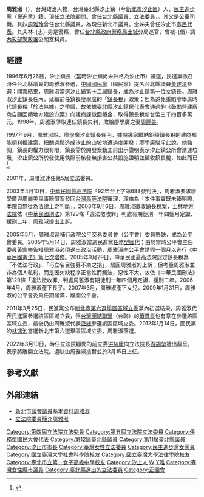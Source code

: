 {{Infobox AM
| name                = 周雅淑
| image               = 
| order= {{ROC}}第4-5屆[[立法委員|立法委員]]
| term_start= 1999年2月1日
| term_end= 2005年1月31日
| constituency=   臺北縣第三選舉區
| sex                 = 女
| birth_date          = {{Birth date and age|1966|8|12}}
| birth_place         = {{ROC|臺灣省}}臺北縣汐止鎮<br>（今[[新北市|新北市]][[汐止區|汐止區]]）
| death_date          =
| death_place         =
| nationality         = {{ROC}}
| party               = {{DPP}}
| spouse              = 林志男
| alma_mater          = 
}}
{{Infobox EPW
| educate =
*[[國立板橋高級中學|臺灣省立板橋高級中學]]肄業
*[[臺北市立第一女子高級中學|臺北市立第一女子高級中學]]畢業
*[[國立臺灣大學|國立臺灣大學]]法律學系司法組畢業<br><span style="color: blue;">（1988年）</span>
*國立臺灣大學政治研究所
| past =
*臺北縣議會（第十一屆）議員<br><span style="color: blue;">（1990年-1994年）</span>
*臺北縣議會（第十二屆）議員<br><span style="color: blue;">（1994年-1996年4月）</span>
*臺北縣汐止鎮公所（第十二屆）鎮長<br><span style="color: blue;">（1996年4月-1999年）</span>
*臺北縣兵役協會委員
*民主進步黨臺北縣婦女發展會委員
*臺北縣政府顧問
*財團法人臺北市老人基金會榮譽理事<br><span style="color: blue;">（1999年-）</span>
*[[中華青少年純潔運動協會|中華青少年純潔運動協會]]理事<br><span style="color: blue;">（1999年-）</span>
*立法院（第四屆）委員<br><span style="color: blue;">（1999年-2002年）</span>
*立法院（第五屆）委員<br><span style="color: blue;">（2002年-2005年）</span>
*臺北縣關懷大眾協進會會長
*臺灣女性權益促進會理事長
*行政院公平交易委員會委員<br><span style="color: blue;">（2005年5月-2009年1月31日）</span>
*行政院公平交易委員會發言人
*現任立法院顧問
}}
'''周雅淑'''（{{bd|1966年|8月12日|CatIdx=C周}}），台灣政治人物，台灣臺北縣汐止鎮（今[[新北市|新北市]][[汐止區|汐止區]]）人，[[民主進步黨|民主進步黨]]（民進黨）籍，現任[[立法院|立法院]]顧問。曾任[[台北縣議員|台北縣議員]]、[[立法委員|立法委員]]，。其父是公車司機。其妹[[周雅玲|周雅玲]]曾任台北縣議員，為現任新北市議員。堂姊夫曾任汐止市[[市民代表|市民代表]]。其夫林-{志}-男是警察，曾任[[新北市政府警察局|台北縣政府警察局]][[土城區|土城]]分局巡官，曾被-{借}-調[[內政部警政署|內政部警政署]]公關室科員。

== 經歷 ==
1996年6月26日，汐止鎮長（當時汐止鎮尚未升格為汐止市）補選，民進黨徵召時任台北縣議員的周雅淑參選，[[中國國民黨|中國國民黨]]（國民黨）提名台北縣議員[[黃建清|黃建清]]參選；開票結果，周雅淑當選汐止鎮第十二屆鎮長，成為汐止鎮第一位女鎮長。周雅淑汐止鎮長任內，延續前任鎮長[[廖學廣|廖學廣]]的「[[鎮長稅|鎮長稅]]」政策；但為避免重蹈廖學廣時代鎮長稅「於法無據」之爭議，故依據[[臺北縣汐止鎮民代表會|臺北縣汐止鎮民代表會]]通過的《鼓勵營建廠商自願回饋地方建設方案》向建商課徵回饋金，取得鎮長稅新台幣三千四百多萬元。1998年，周雅淑爭取連任鎮長失利，敗給廖學廣之妻[[周麗美|周麗美]]。

1997年9月，周雅淑說，廖學廣汐止鎮長任內，據說幾家繳納鉅額鎮長稅的建商都能順利推建案，把關過鬆造成汐止的山坡地遭過度開發；廖學廣駁斥此說，他強調，鎮長的權力很有限，鎮長需於開發案動工前出示證明表示汐止鎮公所會清運垃圾，汐止鎮公所於發使用執照前核發無損害公共設施證明並徵收鎮長稅，如此而已<ref>{{cite news|author=康添財、林瑩秋、韓嵩齡|publisher=《[[商業周刊_(台灣)|商業周刊]]》第511期|url=|title=老汐止人談汐止的開發問題　大財團蠶食鯨吞我們的山坡地|date=1997-09|accessdate=2014-03-09}}</ref>。

2001年，周雅淑連任第5屆立法委員。

2003年4月10日，[[中華民國最高法院|中華民國最高法院]]「92年台上字第688號判決」，周雅淑要求廖學廣與周麗美民事賠償案發回[[台灣高等法院|台灣高等法院]]審理，理由為「本件事實既未臻明瞭，本院自無從為法律上之判斷」。2003年9月6日，周雅淑徵收鎮長稅案，[[士林地方法院|士林地方法院]]依《[[中華民國刑法|中華民國刑法]]》第129條「違法徵收罪」判處有期徒刑一年四個月定讞、緩刑二年，周雅淑提出上訴。

2005年5月，周雅淑遞補[[行政院公平交易委員會|行政院公平交易委員會]]（公平會）委員懸缺，成為公平會委員。2005年5月14日，周雅淑當選民進黨[[任務型國代|任務型國代]]；由於當時公平會主任委員[[黃宗樂|黃宗樂]]告知周雅淑必須退出政治活動，周雅淑向公平會請假一個月以進行[[中華民國憲法增修條文|《中華民國憲法》第七次增修]]。2005年9月29日，中華民國最高法院認定鎮長稅為「不依法行政」、「巧立名目強募不樂之捐」，駁回周雅淑的上訴；但考量周雅淑並非為個人私利，而是因欠缺程序正當性而觸法，惡性不大，故依《中華民國刑法》第129條「違法徵收罪」判處周雅淑有期徒刑一年四個月定讞，緩刑二年。2006年4月，周雅淑產下長子。2007年3月，周雅淑產下女兒。2009年1月31日，周雅淑的公平會委員任期屆滿，離開公平會。

2011年3月25日，民進黨公布[[2012年中華民國立法委員選舉|新北市第六選舉區區域立委]]黨內初選結果，周雅淑代表民進黨參選該區區域立委，但[[台灣團結聯盟|台灣團結聯盟]]（台聯）的[[蕭貫譽|蕭貫譽]]也有意在參選該區區域立委，最後仍由周雅淑代表[[泛綠|泛綠]]參選該區區域立委。2012年1月14日，國民黨的[[林鴻池|林鴻池]]當選新北市第六選舉區區域立委，周雅淑落選。


2022年3月10日，時任立法院顧問的前立委[[洪慈庸|洪慈庸]]向立法院長[[游錫堃|游錫堃]]遞出辭呈，表示將離開立法院。遺缺由周雅淑接替並於3月15日上任。

== 參考文獻 ==
{{reflist}}

== 外部連結 ==
*[http://www.ntp.gov.tw/content/history/history01-5-p.aspx?sid=444 新北市議會議員基本資料周雅淑]{{Wayback|url=http://www.ntp.gov.tw/content/history/history01-5-p.aspx?sid=444 |date=20190503052028 }}
*[http://www.ly.gov.tw/03_leg/0301_main/legIntro.action?lgno=00046&stage=5 立法院委員簡介周雅淑]{{Wayback|url=http://www.ly.gov.tw/03_leg/0301_main/legIntro.action?lgno=00046&stage=5 |date=20160304105211 }}

{{中華民國第四屆立法委員}}
{{中華民國第五屆立法委員}}
{{任務型國民大會代表}}
{{Authority control}}

{{DEFAULTSORT:Zhou周}}
[[Category:第四屆立法院立法委員|Category:第四屆立法院立法委員]]
[[Category:第五屆立法院立法委員|Category:第五屆立法院立法委員]]
[[Category:任務型國民大會代表|Category:任務型國民大會代表]]
[[Category:第12屆臺北縣議員|Category:第12屆臺北縣議員]]
[[Category:第11屆臺北縣議員|Category:第11屆臺北縣議員]]
[[Category:汐止市市長|Category:汐止市市長]]
[[Category:臺灣女性立法委員|Category:臺灣女性立法委員]]
[[Category:民主進步黨女黨員|Category:民主進步黨女黨員]]
[[Category:國立臺灣大學社會科學院校友|Category:國立臺灣大學社會科學院校友]]
[[Category:國立臺灣大學法律學院校友|Category:國立臺灣大學法律學院校友]]
[[Category:臺北市立第一女子高級中學校友|Category:臺北市立第一女子高級中學校友]]
[[Category:汐止人|Category:汐止人]]
[[Category:臺灣女性地方首長|W]]
[[Category:周姓|Y雅]]
[[Category:臺灣女性縣市議員|Category:臺灣女性縣市議員]]
[[Category:臺北縣選出的立法委員|Category:臺北縣選出的立法委員]]
[[Category:正國會|Category:正國會]]